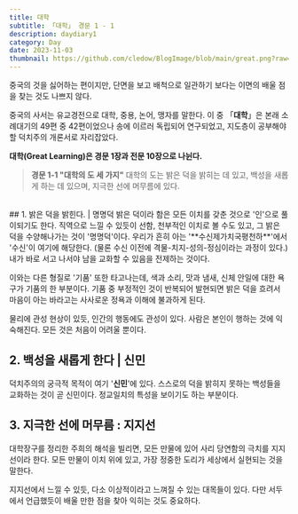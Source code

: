 ```yaml
---
title: 대학
subtitle: 「대학」 경문 1 - 1 
description: daydiary1
category: Day
date: 2023-11-03
thumbnail: https://github.com/cledow/BlogImage/blob/main/great.png?raw=true
---
```


중국의 것을 싫어하는 편이지만, 
단면을 보고 배척으로 일관하기 보다는 이면의 배울 점을 찾는 것도 나쁘지 않다.

중국의 사서는 유교경전으로 대학, 중용, 논어, 맹자를 말한다. 이 중 「**대학**」은 본래 소례대기의 49편 중 42편이었으나 송에 이르러 독립되어 연구되었고, 지도층이 공부해야 할 덕치주의 개론서로 자리잡았다.

**대학(Great Learning)은 경문 1장과 전문 10장으로 나뉜다.**

> **경문 1-1   "대학의 도 세 가지"**
> 대학의 도는 밝은 덕을 밝히는 데 있고, 백성을 새롭게 하는 데 있으며, 
> 지극한 선에 머무름에 있다.
<br />
## 1. 밝은 덕을 밝힌다. | 명명덕
밝은 덕이라 함은 모든 이치를 갖춘 것으로 '인'으로 풀이되기도 한다. 직역으로 느낄 수 있듯이 선함, 
천부적인 이치로 볼 수도 있고, 그 밝은 덕을 수양해나가는 것이 '명명덕'이다.
우리가 흔히 아는 '**수신제가치국평천하**'에서 '수신'이 여기에 해당한다.
(물론 수신 이전에 격물-치지-성의-정심이라는 과정이 있다.)
내가 바로 서고 나서야 남을 교화할 수 있음을 전제하는 것이다.

이와는 다른 형질로 '기품' 또한 타고나는데, 색과 소리, 맛과 냄새, 신체 안일에 대한 욕구가 기품의 한 부분이다. 기품 중 부정적인 것이 반복되어 발현되면 밝은 덕을 흐려서 마음이 아는 바라고는 사사로운 정욕과 이해에 불과하게 된다.

물리에 관성 현상이 있듯, 인간의 행동에도 관성이 있다. 
사람은 본인이 행하는 것에 익숙해진다. 모든 것은 처음이 어려울 뿐이다.
<br />
## 2. 백성을 새롭게 한다 | 신민
덕치주의의 궁극적 목적이 여기 '**신민**'에 있다. 스스로의 덕을 밝히지 못하는 백성들을 교화하는 것이 곧 신민이다. 정교일치의 특성을 보이기도 하는 부분이다.
<br />
## 3. 지극한 선에 머무름 : 지지선
대학장구를 정리한 주희의 해석을 빌리면, 모든 만물에 있어 사리 당연함의 극치를 지지선이라 한다. 
모든 만물이 이치 위에 있고, 가장 정중한 도리가 세상에서 실현되는 것을 말한다.

지지선에서 느낄 수 있듯, 다소 이상적이라고 느껴질 수 있는 대목들이 있다. 다만 서두에서 언급했듯이 배울 만한 점을 찾아 익히는 것도 중요하다.
<br />
<br />
<br />